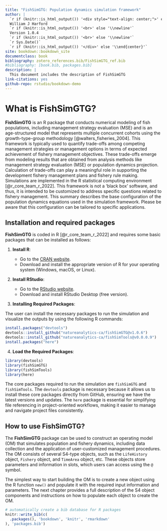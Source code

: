 ```yaml
--- 
title: "FishSimGTG: Population dynamics simulation framework"
author: |
  `r if (knitr::is_html_output()) '<div style="text-align: center;">' else '\\begin{center}'`
  William J Harford  
  `r if (knitr::is_html_output()) '<br>' else '\\newline'`
  Version 1.0.4
  `r if (knitr::is_html_output()) '<br>' else '\\newline'`
  `r Sys.Date()`
  `r if (knitr::is_html_output()) '</div>' else '\\end{center}'`
site: bookdown::bookdown_site
documentclass: book
bibliography: zotero_references.bib/FishSimGTG_ref.bib
#bibliography: [book.bib, packages.bib]
description: |
  This document includes the description of FishSimGTG
link-citations: yes
github-repo: rstudio/bookdown-demo
---
```


# What is FishSimGTG?

**FishSimGTG** is an R package that conducts numerical modeling of fish populations, including management strategy evaluation (MSE) and is an age-structured model that represents multiple concurrent cohorts using the growth-type-group methodology [@walters_fisheries_2004]. This framework is typically used to quantify trade-offs among competing management strategies or management options in terms of expected achievement of fishery management objectives. These trade-offs emerge from modeling results that are obtained from analysis methods like management strategy evaluation (MSE) or population dynamics projection. Calculation of trade-offs can play a meaningful role in supporting the development fishery management plans and fishery rule making. Simulations are implemented in the R statistical computing environment [@r_core_team_r_2022]. This framework is not a ‘black box’ software, and thus, it is intended to be customized to address specific questions related to fishery management. This summary describes the base configuration of the population dynamics equations used in the simulation framework. Please be aware that this configuration can be tailored to specific applications.

## Installation and required packages

**FishSimGTG** is coded in R [@r_core_team_r_2022] and requires some basic packages that can be installed as follows:

1. **Install R**:

   - Go to the [CRAN website](https://cran.r-project.org/).
   - Download and install the appropriate version of R for your operating system (Windows, macOS, or Linux).

2. **Install RStudio**:

   - Go to the [RStudio website](https://www.rstudio.com/products/rstudio/download/).
   - Download and install RStudio Desktop (free version).
   
3. **Installing Required Packages**:

The user can install the necessary packages to run the simulation and visualize the outputs by using the following R commands:

```r
install.packages("devtools")
devtools::install_github("natureanalytics-ca/fishSimGTG@v1.0.6")
devtools::install_github("natureanalytics-ca/fishSimTools@v0.0.0.9")
install.packages("here")
```

4. **Load the Required Packages**:

```r
library(devtools)
library(fishSimGTG)
library(fishSimTools)
library(here)
```

The core packages required to run the simulation are `fishSimGTG` and `fishSimTools`. The `devtools` package is necessary because it allows us to install these core packages directly from GitHub, ensuring we have the latest versions and updates. The `here` package is essential for simplifying file referencing in project-oriented workflows, making it easier to manage and navigate project files consistently.


## How to use FishSimGTG?

The **FishSimGTG** package can be used to construct an operating model (OM) that simulates population and fishery dynamics, including data collection and the application of user-customized management procedures. The OM consists of several S4-type objects, such as the `LifeHistory` object, `Fishery` object, and `TimeArea` object, etc. These objects store parameters and information in slots, which users can access using the `@` symbol.

The simplest way to start building the OM is to create a new object using the R function `new()` and populate it with the required input information and parameters. The next chapter provides a full description of the S4 object components and instructions on how to populate each object to create the OM.

```r
# automatically create a bib database for R packages
knitr::write_bib(c(
  .packages(), 'bookdown', 'knitr', 'rmarkdown'
), 'packages.bib')
```
